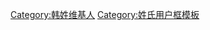 {{Userbox
  |id=[[:Category:韩姓维基人|<span lang="zh" style="color: white;font-size:140% ">-{R|韓}-</span>]]
  |id-c=#0E31BE
  |info=這個用戶姓'''[[韩姓|韩]]'''。
  |info-c=#FFFFFF
  |info-s=10
  |border-c=#0E31BE
}}
<includeonly>[[Category:韩姓维基人]]</includeonly><noinclude>[[Category:姓氏用户框模板]]</noinclude>